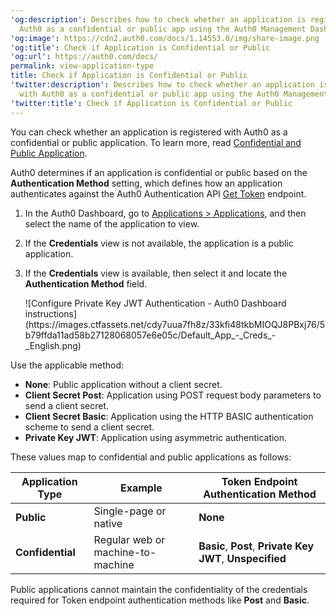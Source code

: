---
'og:description': Describes how to check whether an application is registered with
  Auth0 as a confidential or public app using the Auth0 Management Dashboard.
'og:image': https://cdn2.auth0.com/docs/1.14553.0/img/share-image.png
'og:title': Check if Application is Confidential or Public
'og:url': https://auth0.com/docs/
permalink: view-application-type
title: Check if Application is Confidential or Public
'twitter:description': Describes how to check whether an application is registered
  with Auth0 as a confidential or public app using the Auth0 Management Dashboard.
'twitter:title': Check if Application is Confidential or Public
---
You can check whether an application is registered with Auth0 as a confidential or public application. To learn more, read [Confidential and Public Application](/docs/get-started/applications/confidential-and-public-applications).

Auth0 determines if an application is confidential or public based on the **Authentication Method** setting, which defines how an application authenticates against the Auth0 Authentication API [Get Token](https://auth0.com/docs/api/authentication#get-token) endpoint.

1. In the Auth0 Dashboard, go to [Applications > Applications](https://manage.auth0.com/#/applications), and then select the name of the application to view.
2. If the **Credentials** view is not available, the application is a public application.
3. If the **Credentials** view is available, then select it and locate the **Authentication Method** field.

   <Frame>![Configure Private Key JWT Authentication - Auth0 Dashboard instructions](https://images.ctfassets.net/cdy7uua7fh8z/33kfi48tkbMIOQJ8PBxj76/5b79ffda11ad58b27128068057e6e05c/Default_App_-_Creds_-_English.png)</Frame>

Use the applicable method:

* **None**: Public application without a <Tooltip tip="Client Secret: Secret used by a client (application) to authenticate with the Authorization Server; it should be known to only the client and the Authorization Server and must be sufficiently random to not be guessable." cta="View Glossary" href="/docs/glossary?term=client+secret">client secret</Tooltip>.
* **Client Secret Post**: Application using POST request body parameters to send a client secret.
* **Client Secret Basic**: Application using the HTTP BASIC authentication scheme to send a client secret.
* **Private Key <Tooltip tip="JSON Web Token (JWT): Standard ID Token format (and often Access Token format) used to represent claims securely between two parties." cta="View Glossary" href="/docs/glossary?term=JWT">JWT</Tooltip>**: Application using asymmetric authentication.

These values map to confidential and public applications as follows:

<table class="table"><thead>
<tr>
<th><strong>Application Type</strong></th>
<th><strong>Example</strong></th>
<th><strong>Token Endpoint Authentication Method</strong></th>
</tr>
</thead>
<tbody>
<tr>
<td><strong>Public</strong></td>
<td>Single-page or native</td>
<td><strong>None</strong></td>
</tr>
<tr>
<td><strong>Confidential</strong></td>
<td>Regular web or machine-to-machine</td>
<td><strong>Basic</strong>, <strong>Post</strong>, <strong>Private Key JWT</strong>, <strong>Unspecified</strong></td>
</tr>
</tbody>
</table>

Public applications cannot maintain the confidentiality of the credentials required for <Tooltip tip="Token Endpoint: Endpoint on the Authorization Server that is used to programmatically request tokens." cta="View Glossary" href="/docs/glossary?term=Token+endpoint">Token endpoint</Tooltip> authentication methods like **Post** and **Basic**.